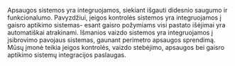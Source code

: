 
<PageBackground pageTitle="Integruoti apsaugos sprendimai" wip colorOnly>

Apsaugos sistemos yra integruojamos, siekiant išgauti didesnio saugumo ir funkcionalumo. Pavyzdžiui,
įeigos kontrolės sistemos yra integruojamos į gaisro aptikimo sistemas- esant gaisro požymiams visi
pastato išėjimai yra automatiškai atrakinami. Išmanios vaizdo sistemos yra integruojamos į
įsibrovimo pavojaus sistemas, gaunant perimetro apsaugos sprendimą. Mūsų įmonė teikia įeigos
kontrolės, vaizdo stebėjimo, apsaugos bei gaisro aptikimo sistemų integracijos paslaugas.

</PageBackground>
